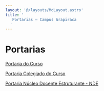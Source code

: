 ```yaml
---
layout: '@/layouts/MdLayout.astro'
title: '
   Portarias — Campus Arapiraca
  '
---
```




Portarias
=========









[Portaria do Curso](https://pesquisa.in.gov.br/imprensa/jsp/visualiza/index.jsp?jornal=1&pagina=75&data=30/12/2015)


[Portaria Colegiado do Curso](/cpt/documentos/portarias/colegiado-do-curso-de-ciencia-da-computacao/view)


[Portaria Núcleo Docente Estruturante - NDE](/cpt/documentos/portarias/portaria-nucleo-docente-estruturante-nde/view)











